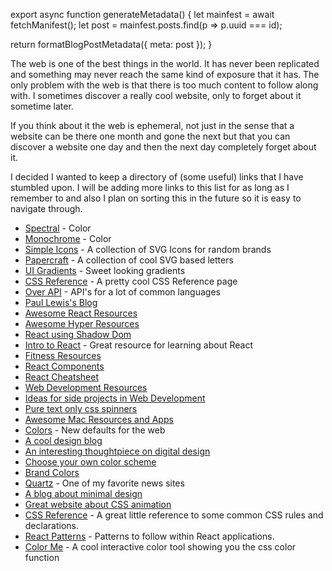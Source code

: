 

export async function generateMetadata() {
  let mainfest = await fetchManifest();
  let post = mainfest.posts.find(p => p.uuid === id);

  return formatBlogPostMetadata({ meta: post });
}

<BlogPage id={id}>


The web is one of the best things in the world. It has never been replicated and
something may never reach the same kind of exposure that it has. The only
problem with the web is that there is too much content to follow along with. I
sometimes discover a really cool website, only to forget about it sometime
later.

If you think about it the web is ephemeral, not just in the sense that a website
can be there one month and gone the next but that you can discover a website one
day and then the next day completely forget about it.

I decided I wanted to keep a directory of (some useful) links that I have
stumbled upon. I will be adding more links to this list for as long as I
remember to and also I plan on sorting this in the future so it is easy to
navigate through.

- [Spectral](http://jxnblk.com/Spectral/) - Color
- [Monochrome](https://monochrome.jxnblk.com/) - Color
- [Simple Icons](https://simpleicons.org/) - A collection of SVG Icons for
  random brands
- [Papercraft](http://jxnblk.com/papercraft/) - A collection of cool SVG based
  letters
- [UI Gradients](http://uigradients.com/#GreenBeach) - Sweet looking gradients
- [CSS Reference](http://ref.openweb.io/CSS/) - A pretty cool CSS Reference page
- [Over API](http://overapi.com/) - API's for a lot of common languages
- [Paul Lewis's Blog](https://aerotwist.com/)
- [Awesome React Resources](https://github.com/enaqx/awesome-react)
- [Awesome Hyper Resources](https://github.com/bnb/awesome-hyper)
- [React using Shadow Dom](https://github.com/Wildhoney/ReactShadow)
- [Intro to React](http://academy.plot.ly/react/1-introduction/) - Great
  resource for learning about React
- [Fitness Resources](http://liamrosen.com/fitness.html)
- [React Components](http://devarchy.com/react-components)
- [React Cheatsheet](http://ricostacruz.com/cheatsheets/react.html)
- [Web Development Resources](http://floatingboxes.com/resources/)
- [Ideas for side projects in Web Development](https://github.com/melanierichards/just-build-websites)
- [Pure text only css spinners](http://tawian.io/text-spinners/)
- [Awesome Mac Resources and Apps](https://github.com/jaywcjlove/awesome-mac/blob/master/README-en.md)
- [Colors](http://clrs.cc/) - New defaults for the web
- [A cool design blog](http://blog.neave.com/)
- [An interesting thoughtpiece on digital design](http://www.frankchimero.com/writing/what-screens-want/)
- [Choose your own color scheme](http://www.colourco.de/)
- [Brand Colors](https://brandcolors.net/)
- [Quartz](http://qz.com/) - One of my favorite news sites
- [A blog about minimal design](http://www.minimallyminimal.com/)
- [Great website about CSS animation](http://adamschwartz.co/magic-of-css/)
- [CSS Reference](http://cssreference.io/) - A great little reference to some
  common CSS rules and declarations.
- [React Patterns](http://reactpatterns.com) - Patterns to follow within React
  applications.
- [Color Me](https://colorme.io/) - A cool interactive color tool showing you
  the css color function


</BlogPage>